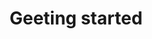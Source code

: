 ---
title: 'Geeting started'
description: 'Get an overview of Francis features, integrations and how to use them.'
---